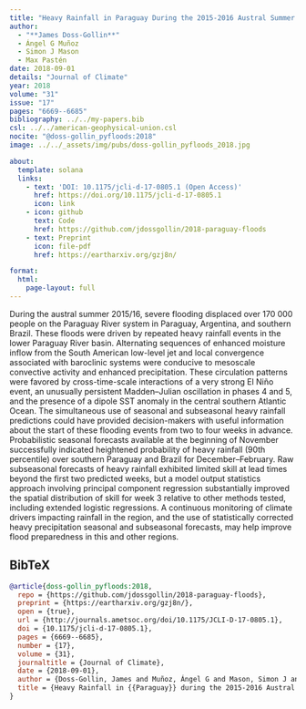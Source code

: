 ```yaml
---
title: "Heavy Rainfall in Paraguay During the 2015-2016 Austral Summer: Causes and Sub-Seasonal-to-Seasonal Predictive Skill"
author:
  - "**James Doss-Gollin**"
  - Ángel G Muñoz
  - Simon J Mason
  - Max Pastén
date: 2018-09-01
details: "Journal of Climate"
year: 2018
volume: "31"
issue: "17"
pages: "6669--6685"
bibliography: ../../my-papers.bib
csl: ../../american-geophysical-union.csl
nocite: "@doss-gollin_pyfloods:2018"
image: ../../_assets/img/pubs/doss-gollin_pyfloods_2018.jpg

about:
  template: solana
  links:
    - text: 'DOI: 10.1175/jcli-d-17-0805.1 (Open Access)'
      href: https://doi.org/10.1175/jcli-d-17-0805.1
      icon: link
    - icon: github
      text: Code
      href: https://github.com/jdossgollin/2018-paraguay-floods
    - text: Preprint
      icon: file-pdf
      href: https://eartharxiv.org/gzj8n/

format:
  html:
    page-layout: full
---
```


During the austral summer 2015/16, severe flooding displaced over 170 000 people on the Paraguay River system in Paraguay, Argentina, and southern Brazil. These floods were driven by repeated heavy rainfall events in the lower Paraguay River basin. Alternating sequences of enhanced moisture inflow from the South American low-level jet and local convergence associated with baroclinic systems were conducive to mesoscale convective activity and enhanced precipitation. These circulation patterns were favored by cross-time-scale interactions of a very strong El Niño event, an unusually persistent Madden–Julian oscillation in phases 4 and 5, and the presence of a dipole SST anomaly in the central southern Atlantic Ocean. The simultaneous use of seasonal and subseasonal heavy rainfall predictions could have provided decision-makers with useful information about the start of these flooding events from two to four weeks in advance. Probabilistic seasonal forecasts available at the beginning of November successfully indicated heightened probability of heavy rainfall (90th percentile) over southern Paraguay and Brazil for December–February. Raw subseasonal forecasts of heavy rainfall exhibited limited skill at lead times beyond the first two predicted weeks, but a model output statistics approach involving principal component regression substantially improved the spatial distribution of skill for week 3 relative to other methods tested, including extended logistic regressions. A continuous monitoring of climate drivers impacting rainfall in the region, and the use of statistically corrected heavy precipitation seasonal and subseasonal forecasts, may help improve flood preparedness in this and other regions.

## BibTeX

```bibtex
@article{doss-gollin_pyfloods:2018,
  repo = {https://github.com/jdossgollin/2018-paraguay-floods},
  preprint = {https://eartharxiv.org/gzj8n/},
  open = {true},
  url = {http://journals.ametsoc.org/doi/10.1175/JCLI-D-17-0805.1},
  doi = {10.1175/jcli-d-17-0805.1},
  pages = {6669--6685},
  number = {17},
  volume = {31},
  journaltitle = {Journal of Climate},
  date = {2018-09-01},
  author = {Doss-Gollin, James and Muñoz, Ángel G and Mason, Simon J and Pastén, Max},
  title = {Heavy Rainfall in {{Paraguay}} during the 2015-2016 Austral Summer: Causes and Sub-Seasonal-to-Seasonal Predictive Skill},
}
```